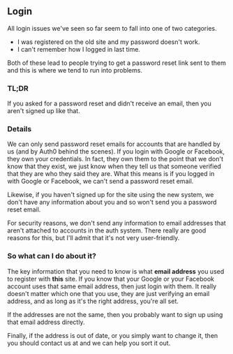
## Login

All login issues we've seen so far seem to fall into one of two categories.

* I was registered on the old site and my password doesn't work.
* I can't remember how I logged in last time.

Both of these lead to people trying to get a password reset link sent to them and this is where we tend to run
into problems.

### TL;DR

If you asked for a password reset and didn't receive an email, then you aren't signed up like that.

### Details

We can only send password reset emails for accounts that are handled by us (and by Auth0 behind the scenes). If
you login with Google or Facebook, they own your credentials. In fact, they own them to the point that we don't
know that they exist, we just know when they tell us that someone verified that they are who they said they are.
What this means is if you logged in with Google or Facebook, we can't send a password reset email.

Likewise, if you haven't signed up for the site using the new system, we don't have any information about you and
so won't send you a password reset email.

For security reasons, we don't send any information to email addresses that aren't attached to accounts in the
auth system. There really are good reasons for this, but I'll admit that it's not very user-friendly.

### So what can I do about it?

The key information that you need to know is what **email address** you used to register with
**this** site. If you know that your Google or your Facebook account uses that same email address,
then just login with them. It really doesn't matter which one that you use, they are just verifying an email
address, and as long as it's the right address, you're all set.

If the addresses are not the same, then you probably want to sign up using that email address directly.

Finally, if the address is out of date, or you simply want to change it, then you should contact us at
<ContactEmail /> and we can help you sort it out.
